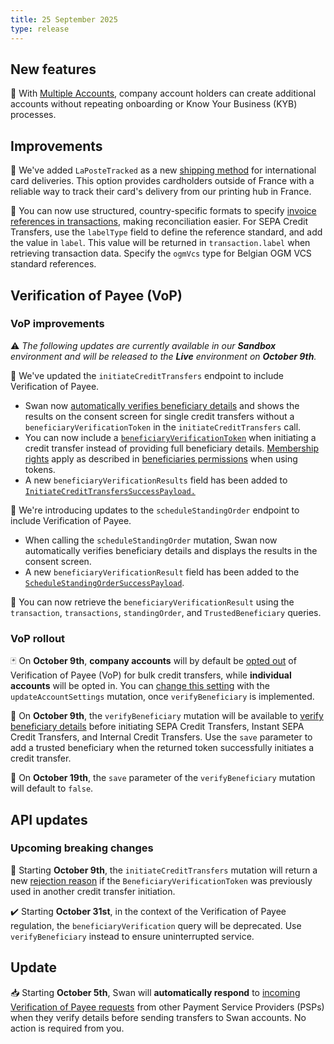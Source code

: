 ```yaml
---
title: 25 September 2025
type: release
---
```


## New features

🏦 With [Multiple Accounts](/preview/multiple-accounts/), company account holders can create additional accounts without repeating onboarding or Know Your Business (KYB) processes.

## Improvements

🚚 We've added `LaPosteTracked` as a new [shipping method](/topics/cards/physical/#shipping-methods) for international card deliveries. This option provides cardholders outside of France with a reliable way to track their card's delivery from our printing hub in France.

📄 You can now use structured, country-specific formats to specify [invoice references in transactions](/topics/payments/credit-transfers/sepa/guide-initiate-ct), making reconciliation easier. For SEPA Credit Transfers, use the `labelType` field to define the reference standard, and add the value in `label`. This value will be returned in `transaction.label` when retrieving transaction data. Specify the `ogmVcs` type for Belgian OGM VCS standard references.

## Verification of Payee (VoP)

### VoP improvements

⚠️ *The following updates are currently available in our **Sandbox** environment and will be released to the **Live** environment on **October 9th**.*

💸 We've updated the `initiateCreditTransfers` endpoint to include Verification of Payee. 

- Swan now [automatically verifies beneficiary details](/preview/vop/verification-of-payee#option-1) and shows the results on the consent screen for single credit transfers without a `beneficiaryVerificationToken` in the `initiateCreditTransfers` call.
- You can now include a [`beneficiaryVerificationToken`](/preview/vop/guide-verify-beneficiary/#step-3) when initiating a credit transfer instead of providing full beneficiary details. [Membership rights](/preview/vop/guide-verify-beneficiary/#token-permissions) apply as described in [beneficiaries permissions](/topics/payments/credit-transfers/#beneficiaries-permissions) when using tokens.
- A new `beneficiaryVerificationResults` field has been added to [`InitiateCreditTransfersSuccessPayload.`](https://api-reference.swan.io/objects/initiate-credit-transfers-success-payload/)

📅 We're introducing updates to the `scheduleStandingOrder` endpoint to include Verification of Payee.

- When calling the `scheduleStandingOrder` mutation, Swan now automatically verifies beneficiary details and displays the results in the consent screen.
- A new `beneficiaryVerificationResult` field has been added to the  [`ScheduleStandingOrderSuccessPayload`](https://api-reference.swan.io/objects/schedule-standing-order-success-payload/).

📒  You can now retrieve the `beneficiaryVerificationResult` using the  `transaction`, `transactions`, `standingOrder`, and `TrustedBeneficiary` queries.

### VoP rollout

🃏 On **October 9th**, **company accounts** will by default be [opted out](/preview/vop/bulk-credit-transfers#bulk-requirements) of Verification of Payee (VoP) for bulk credit transfers, while **individual accounts** will be opted in. You can [change this setting](/preview/vop/bulk-credit-transfers#changing-settings) with the `updateAccountSettings` mutation, once `verifyBeneficiary` is implemented.

📡 On **October 9th**, the `verifyBeneficiary` mutation will be available to [verify beneficiary details](/preview/vop/guide-verify-beneficiary/) before initiating SEPA Credit Transfers, Instant SEPA Credit Transfers, and Internal Credit Transfers. Use the `save` parameter to add a trusted beneficiary when the returned token successfully initiates a credit transfer.

📩 On **October 19th**, the `save` parameter of the `verifyBeneficiary` mutation will default to `false`.

## API updates

### Upcoming breaking changes

🛑 Starting **October 9th**, the `initiateCreditTransfers` mutation will return a new [rejection reason](https://api-reference.swan.io/objects/beneficiary-verification-token-already-consumed-rejection/) if the `BeneficiaryVerificationToken` was previously used in another credit transfer initiation. 

✔️ Starting **October 31st**, in the context of the Verification of Payee regulation, the `beneficiaryVerification` query will be deprecated. Use `verifyBeneficiary` instead to ensure uninterrupted service.

## Update

📥 Starting **October 5th**, Swan will **automatically respond** to [incoming Verification of Payee requests](/preview/vop/incoming-vop-requests/) from other Payment Service Providers (PSPs) when they verify details before sending transfers to Swan accounts. No action is required from you.
